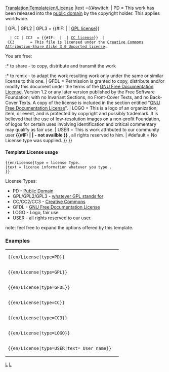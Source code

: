 <noinclude>[[Translation:Template/en/License]]</noinclude><noinclude>
</noinclude>
<includeonly>{{en/Ambox| type  = notice
| image ={{#switch: {{{type|}}}
   | PD                =Public domain Grey.png
   | GPL | GPL2 | GPL3
   | CC | CC2 | CC3    =Copyright red.png
   | LOGO | USER       =Copyright black.png
   | GFDL              =Heckert GNU.png
   | #default          =Content.png}}
|text ={{#switch: {{{type|}}} <!-- 

-->| PD        = This work has been released into the [http://en.wikipedia.org/wiki/Public_domain public domain] by the copyright holder. This applies worldwide.<p style="font-size: 80%">{{{text|}}}</p><!-- 

-->| GPL | GPL2 | GPL3 = {{#IF: {{{text|}}} | {{{text}}} | [http://www.gnu.org/licenses/licenses.html GPL license]}}
   | CC | CC2  = {{#IF: {{{text|}}} | {{{text}}} | [http://creativecommons.org/about/licenses CC license]}} <!-- 

-->| CC3       = This file is licensed under the [http://en.wikipedia.org/wiki/en:Creative_Commons Creative Commons] <!-- 
                 -->[http://creativecommons.org/licenses/by-sa/3.0/deed.en Attribution-Share Alike 3.0 Unported license].

You are free:
:* to share - to copy, distribute and transmit the work
:* to remix - to adapt the work<!--

Under the following conditions:
:* attribution - You must attribute the work in the manner specified by the author or licensor (but not in any way that suggests that they endorse you or your use of the work).
:* share alike - If you alter, transform, or build upon this work, you may distribute the <!--
                 -->resulting work only under the same or similar license to this one.<!--

-->| GFDL      = Permission is granted to copy, distribute and/or modify this document under the terms of the <!--
                 -->[http://en.wikipedia.org/wiki/GNU_Free_Documentation_License GNU Free Documentation License], <!--
                 -->Version 1.2 or any later version published by the Free Software Foundation; with no Invariant <!--
                 -->Sections, no Front-Cover Texts, and no Back-Cover Texts. A copy of the license is included in <!--
                 -->the section entitled "[http://commons.wikimedia.org/wiki/Commons:GNU_Free_Documentation_License <!--
                 -->GNU Free Documentation License]". <!--

-->| LOGO      = This is a logo of an organization, item, or event, and is protected by copyright and possibly trademark. <!--
                 -->It is believed that the use of low-resolution images on a non-profit Foundation, of logos for certain <!--
                 -->uses involving identification and critical commentary may qualify as fair use.<!--

-->| USER      = This is work attributed to our community user <strong>{{#IF: {{{text|}}} | {{{text}}}| - not availble }}<!--
                 --></strong>, all rights reserved to him.<!--

-->| #default  = No License type was supplied.
}} }}</includeonly><noinclude>             

====Template:License usage====
<pre>
{{en/License|type = license Type.
|text = license information whatever you type .
}}
</pre>
License Types:
* PD            - [http://en.wikipedia.org/wiki/Public_domain Public Domain]
* GPL/GPL2/GPL3 - [http://www.gnu.org/licenses/licenses.html whatever GPL stands for]
* CC/CC2/CC3    - [http://en.wikipedia.org/wiki/en:Creative_Commons Creative Commons]
* GFDL          - [http://en.wikipedia.org/wiki/GNU_Free_Documentation_License GNU Free Documentation License]
* LOGO          - Logo, fair use
* USER          - all rights reserved to our user.
note: feel free to expand the options offered by this template.

=== Examples ===
{|
|<pre>{{en/License|type=PD}}</pre>
|{{en/License|type=PD}}
|-
|<pre>{{en/License|type=GPL}}</pre>
|{{en/License|type=GPL}}
|-
|<pre>{{en/License|type=GFDL}}</pre>
|{{en/License|type=GFDL}}
|-
|<pre>{{en/License|type=CC}}</pre>
|{{en/License|type=CC}}
|-
|<pre>{{en/License|type=CC3}}</pre>
|{{en/License|type=CC3}}
|-
|<pre>{{en/License|type=LOGO}}</pre>
|{{en/License|type=LOGO}}
|-
|<pre>{{en/License|type=USER|text= User name}}</pre>
|{{en/License|type=USER|text= User name}}
|}

[[Category:en/Templates|L]][[Category:en/Message boxes|L]]
</noinclude>
